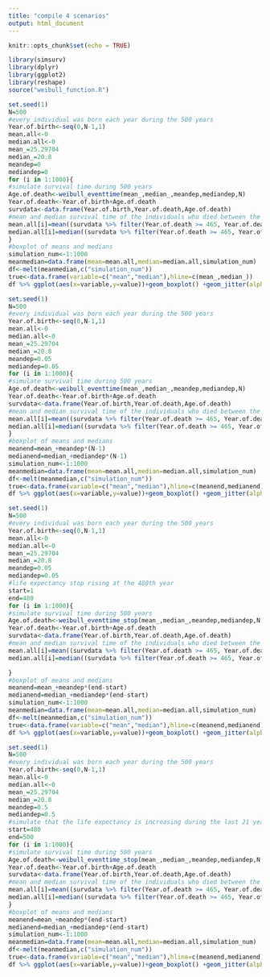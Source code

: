 ---
title: "compile 4 scenarios"
output: html_document
---

```{r setup, include=FALSE}
knitr::opts_chunk$set(echo = TRUE)
```

```{r loadpackage,ehco=FALSE}
library(simsurv)
library(dplyr)
library(ggplot2)
library(reshape)
source("weibull_function.R")
```

```{r scenario1 36yrs,echo=FALSE}
set.seed(1)
N=500
#every individual was born each year during the 500 years
Year.of.birth<-seq(0,N-1,1)
mean.all<-0
median.all<-0
mean_=25.29704
median_=20.8
meandep=0
mediandep=0
for (i in 1:1000){
#simulate survival time during 500 years
Age.of.death<-weibull_eventtime(mean_,median_,meandep,mediandep,N)
Year.of.death<-Year.of.birth+Age.of.death
survdata<-data.frame(Year.of.birth,Year.of.death,Age.of.death)
#mean and median survival time of the individuals who died between the 466th year to the 500th year(36years)
mean.all[i]=mean((survdata %>% filter(Year.of.death >= 465, Year.of.death <= 500))[,"Age.of.death"])
median.all[i]=median((survdata %>% filter(Year.of.death >= 465, Year.of.death <= 500))[,"Age.of.death"])
}
#boxplot of means and medians
simulation_num<-1:1000
meanmedian=data.frame(mean=mean.all,median=median.all,simulation_num)
df<-melt(meanmedian,c("simulation_num"))
true<-data.frame(variable=c("mean","median"),hline=c(mean_,median_))
df %>% ggplot(aes(x=variable,y=value))+geom_boxplot() +geom_jitter(alpha=0.1,position = position_jitter(width = 0.3,seed=1))+stat_summary(fun.y = "mean", geom = "point", colour = "#000000", size = 2)+ stat_summary(fun.y="mean", colour="#000000", geom="text", vjust=-0.7,size=4, aes( label=round(..y.., digits=1)))+geom_errorbar(data=true,aes(y=NULL,ymax=hline,ymin=hline),linetype="dashed",color=c("#0072B2","#D55E00"),position=position_dodge())+geom_text(aes(1,mean_-0.6),label=round(mean_,digits=2),size=4,color=c("#0072B2"))+geom_text(aes(2,median_-0.6),label=round(median_,digits=2),size=4,color="#D55E00")+xlab("Statistics")+ylab("Value")+theme_bw(base_size = 18,base_family = "")
```

```{r scenario2 36yrs,echo=FALSE}
set.seed(1)
N=500
#every individual was born each year during the 500 years
Year.of.birth<-seq(0,N-1,1)
mean.all<-0
median.all<-0
mean_=25.29704
median_=20.8
meandep=0.05
mediandep=0.05
for (i in 1:1000){
#simulate survival time during 500 years
Age.of.death<-weibull_eventtime(mean_,median_,meandep,mediandep,N)
Year.of.death<-Year.of.birth+Age.of.death
survdata<-data.frame(Year.of.birth,Year.of.death,Age.of.death)
#mean and median survival time of the individuals who died between the 466th year to the 500th year(36years)
mean.all[i]=mean((survdata %>% filter(Year.of.death >= 465, Year.of.death <= 500))[,"Age.of.death"])
median.all[i]=median((survdata %>% filter(Year.of.death >= 465, Year.of.death <= 500))[,"Age.of.death"])
}
#boxplot of means and medians
meanend=mean_+meandep*(N-1)
medianend=median_+mediandep*(N-1)
simulation_num<-1:1000
meanmedian=data.frame(mean=mean.all,median=median.all,simulation_num)
df<-melt(meanmedian,c("simulation_num"))
true<-data.frame(variable=c("mean","median"),hline=c(meanend,medianend))
df %>% ggplot(aes(x=variable,y=value))+geom_boxplot() +geom_jitter(alpha=0.1,position = position_jitter(width = 0.3,seed=1))+stat_summary(fun.y = "mean", geom = "point", colour = "#000000", size = 2)+ stat_summary(fun.y="mean", colour="#000000", geom="text", vjust=-0.7,size=4, aes( label=round(..y.., digits=1)))+geom_errorbar(data=true,aes(y=NULL,ymax=hline,ymin=hline),linetype="dashed",color=c("#0072B2","#D55E00"),position=position_dodge())+geom_text(aes(1,meanend-0.4),label=round(meanend,digits=2),size=4,color="#0072B2")+geom_text(aes(2,medianend-0.4),label=round(medianend,digits=2),size=4,color="#D55E00")+xlab("Statistics")+ylab("Value")+theme_bw(base_size = 18,base_family = "")
```

```{r scenario3 36yrs,echo=FALSE}
set.seed(1)
N=500
#every individual was born each year during the 500 years
Year.of.birth<-seq(0,N-1,1)
mean.all<-0
median.all<-0
mean_=25.29704
median_=20.8
meandep=0.05
mediandep=0.05
#life expectancy stop rising at the 480th year
start=1
end=480
for (i in 1:1000){
#simulate survival time during 500 years
Age.of.death<-weibull_eventtime_stop(mean_,median_,meandep,mediandep,N,start,end)
Year.of.death<-Year.of.birth+Age.of.death
survdata<-data.frame(Year.of.birth,Year.of.death,Age.of.death)
#mean and median survival time of the individuals who died between the 466th year to the 500th year(36years)
mean.all[i]=mean((survdata %>% filter(Year.of.death >= 465, Year.of.death <= 500))[,"Age.of.death"])
median.all[i]=median((survdata %>% filter(Year.of.death >= 465, Year.of.death <= 500))[,"Age.of.death"])

}
#boxplot of means and medians
meanend=mean_+meandep*(end-start)
medianend=median_+mediandep*(end-start)
simulation_num<-1:1000
meanmedian=data.frame(mean=mean.all,median=median.all,simulation_num)
df<-melt(meanmedian,c("simulation_num"))
true<-data.frame(variable=c("mean","median"),hline=c(meanend,medianend))
df %>% ggplot(aes(x=variable,y=value))+geom_boxplot() +geom_jitter(alpha=0.1,position = position_jitter(width = 0.3,seed=1))+xlab("mean")+ylab("value")+stat_summary(fun.y = "mean", geom = "point", colour = "#000000", size = 2)+ stat_summary(fun.y="mean", colour="#000000", geom="text", vjust=-0.7,size=4, aes( label=round(..y.., digits=1)))+geom_errorbar(data=true,aes(y=NULL,ymax=hline,ymin=hline),linetype="dashed",color=c("#0072B2","#D55E00"),position=position_dodge())+geom_text(aes(1,meanend-0.4),label=round(meanend,digits=2),size=4,color="#0072B2")+geom_text(aes(2,medianend-0.4),label=round(medianend,digits=2),size=4,color="#D55E00")+xlab("Statistics")+ylab("Value")+theme_bw(base_size = 18,base_family = "")
```

```{r scenario4 36yrs,echo=FALSE}
set.seed(1)
N=500
#every individual was born each year during the 500 years
Year.of.birth<-seq(0,N-1,1)
mean.all<-0
median.all<-0
mean_=25.29704
median_=20.8
meandep=0.5
mediandep=0.5
#simulate that the life expectancy is increasing during the last 21 years(1990-2010)
start=480
end=500
for (i in 1:1000){
#simulate survival time during 500 years
Age.of.death<-weibull_eventtime_stop(mean_,median_,meandep,mediandep,N,start,end)
Year.of.death<-Year.of.birth+Age.of.death
survdata<-data.frame(Year.of.birth,Year.of.death,Age.of.death)
#mean and median survival time of the individuals who died between the 465th year to the 500th year(36years)
mean.all[i]=mean((survdata %>% filter(Year.of.death >= 465, Year.of.death <= 500))[,"Age.of.death"])
median.all[i]=median((survdata %>% filter(Year.of.death >= 465, Year.of.death <= 500))[,"Age.of.death"])
}
#boxplot of means and medians
meanend=mean_+meandep*(end-start)
medianend=median_+mediandep*(end-start)
simulation_num<-1:1000
meanmedian=data.frame(mean=mean.all,median=median.all,simulation_num)
df<-melt(meanmedian,c("simulation_num"))
true<-data.frame(variable=c("mean","median"),hline=c(meanend,medianend))
df %>% ggplot(aes(x=variable,y=value))+geom_boxplot() +geom_jitter(alpha=0.1,position = position_jitter(width = 0.3,seed=1))+xlab("mean")+ylab("value")+stat_summary(fun.y = "mean", geom = "point", colour = "#000000", size = 2)+ stat_summary(fun.y="mean", colour="#000000", geom="text", vjust=-0.7,size=4, aes( label=round(..y.., digits=1)))+geom_errorbar(data=true,aes(y=NULL,ymax=hline,ymin=hline),linetype="dashed",color=c("#0072B2","#D55E00"),position=position_dodge())+geom_text(aes(1,meanend-0.4),label=round(meanend,digits=2),size=4,color="#0072B2")+geom_text(aes(2,medianend-0.4),label=round(medianend,digits=2),size=4,color="#D55E00")+xlab("Statistics")+ylab("Value")+theme_bw(base_size = 18,base_family = "")
```
